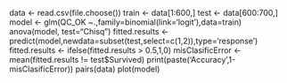 data <- read.csv(file.choose())
train <- data[1:600,]
test <- data[600:700,]
model <- glm(QC_OK ~.,family=binomial(link='logit'),data=train)
anova(model, test="Chisq")
fitted.results <- predict(model,newdata=subset(test,select=c(1,2)),type='response')
fitted.results <- ifelse(fitted.results > 0.5,1,0)
misClasificError <- mean(fitted.results != test$Survived)
print(paste('Accuracy',1-misClasificError)) 
pairs(data) 
plot(model)
